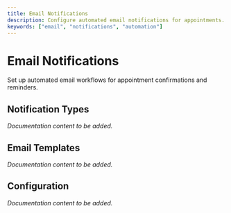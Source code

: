 ```yaml
---
title: Email Notifications
description: Configure automated email notifications for appointments.
keywords: ["email", "notifications", "automation"]
---
```


# Email Notifications

Set up automated email workflows for appointment confirmations and reminders.

## Notification Types

*Documentation content to be added.*

## Email Templates

*Documentation content to be added.*

## Configuration

*Documentation content to be added.*
